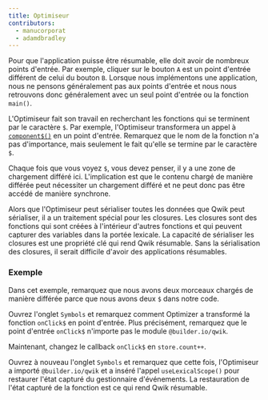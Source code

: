 ```yaml
---
title: Optimiseur
contributors:
  - manucorporat
  - adamdbradley
---
```


Pour que l'application puisse être résumable, elle doit avoir de nombreux points d'entrée. Par exemple, cliquer sur le bouton `A` est un point d'entrée différent de celui du bouton `B`. Lorsque nous implémentons une application, nous ne pensons généralement pas aux points d'entrée et nous nous retrouvons donc généralement avec un seul point d'entrée ou la fonction `main()`.

L'Optimiseur fait son travail en recherchant les fonctions qui se terminent par le caractère `$`. Par exemple, l'Optimiseur transformera un appel à [`component$()`](/docs/components/overview/index.mdx#component) en un point d'entrée. Remarquez que le nom de la fonction n'a pas d'importance, mais seulement le fait qu'elle se termine par le caractère `$`.

Chaque fois que vous voyez `$`, vous devez penser, il y a une zone de chargement différé ici. L'implication est que le contenu chargé de manière différée peut nécessiter un chargement différé et ne peut donc pas être accédé de manière synchrone.

Alors que l'Optimiseur peut sérialiser toutes les données que Qwik peut sérialiser, il a un traitement spécial pour les closures. Les closures sont des fonctions qui sont créées à l'intérieur d'autres fonctions et qui peuvent capturer des variables dans la portée lexicale. La capacité de sérialiser les closures est une propriété clé qui rend Qwik résumable. Sans la sérialisation des closures, il serait difficile d'avoir des applications résumables.

### Exemple

Dans cet exemple, remarquez que nous avons deux morceaux chargés de manière différée parce que nous avons deux `$` dans notre code.

Ouvrez l'onglet `Symbols` et remarquez comment Optimizer a transformé la fonction `onClick$` en point d'entrée. Plus précisément, remarquez que le point d'entrée `onClick$` n'importe pas le module `@builder.io/qwik`.

Maintenant, changez le callback `onClick$` en `store.count++`.

Ouvrez à nouveau l'onglet `Symbols` et remarquez que cette fois, l'Optimiseur a importé `@builder.io/qwik` et a inséré l'appel `useLexicalScope()` pour restaurer l'état capturé du gestionnaire d'événements. La restauration de l'état capturé de la fonction est ce qui rend Qwik résumable.
